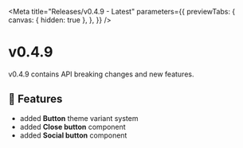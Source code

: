 
<Meta
  title="Releases/v0.4.9 - Latest"
  parameters={{
    previewTabs: {
      canvas: { hidden: true },
    },
  }}
/>

# v0.4.9

v0.4.9 contains API breaking changes and new features.

## 🚀 Features

- added **Button** theme variant system
- added **Close button** component
- added **Social button** component
